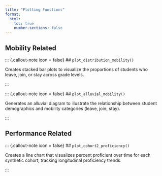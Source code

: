 ```yaml
---
title: "Plotting Functions"
format:
  html:
    toc: true
    number-sections: false 
---
```


## Mobility Related

::: {.callout-note icon = false}
## `plot_distribution_mobility()`

Creates stacked bar plots to visualize the proportions of students who leave, join, or stay across grade levels.

:::

::: {.callout-note icon = false}
## `plot_alluvial_mobility()`

Generates an alluvial diagram to illustrate the relationship between student demographics and mobility categories (leave, join, stay).

:::


## Performance Related

::: {.callout-note icon = false}
## `plot_cohort2_proficiency()`

Creates a line chart that visualizes percent proficient over time for each synthetic cohort, tracking longitudinal proficiency trends.

:::



